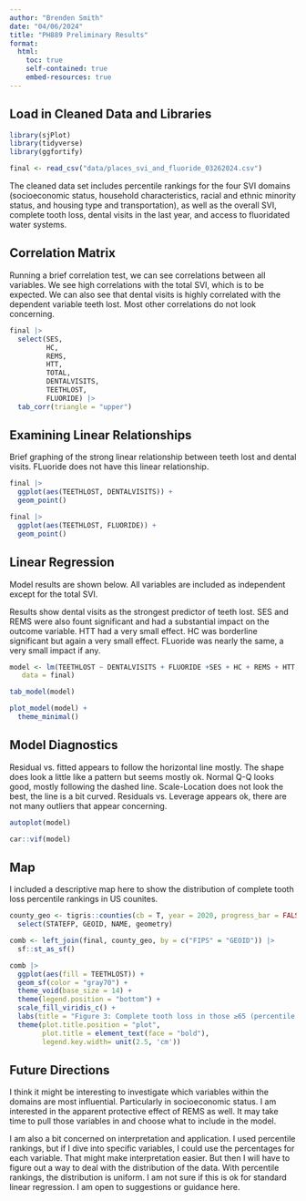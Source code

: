 ```yaml
---
author: "Brenden Smith"
date: "04/06/2024"
title: "PH889 Preliminary Results"
format:
  html:
    toc: true
    self-contained: true
    embed-resources: true
---
```


## Load in Cleaned Data and Libraries

```r
library(sjPlot)
library(tidyverse)
library(ggfortify)

final <- read_csv("data/places_svi_and_fluoride_03262024.csv")
```

The cleaned data set includes percentile rankings for the four SVI domains (socioeconomic status, household characteristics, racial and ethnic minority status, and housing type and transportation), as well as the overall SVI, complete tooth loss, dental visits in the last year, and access to fluoridated water systems. 

## Correlation Matrix

Running a brief correlation test, we can see correlations between all variables. We see high correlations with the total SVI, which is to be expected. We can also see that dental visits is highly correlated with the dependent variable teeth lost. Most other correlations do not look concerning.

```r
final |> 
  select(SES,        
         HC,        
         REMS,    
         HTT, 
         TOTAL,
         DENTALVISITS,
         TEETHLOST,
         FLUORIDE) |> 
  tab_corr(triangle = "upper")
```

## Examining Linear Relationships

Brief graphing of the strong linear relationship between teeth lost and dental visits. FLuoride does not have this linear relationship.

```r
final |> 
  ggplot(aes(TEETHLOST, DENTALVISITS)) +
  geom_point()

final |> 
  ggplot(aes(TEETHLOST, FLUORIDE)) +
  geom_point()

```

## Linear Regression

Model results are shown below. All variables are included as independent except for the total SVI.

Results show dental visits as the strongest predictor of teeth lost. SES and REMS were also fount significant and had a substantial impact on the outcome variable. HTT had a very small effect. HC was borderline significant but again a very small effect. FLuoride was nearly the same, a very small impact if any.

```r
model <- lm(TEETHLOST ~ DENTALVISITS + FLUORIDE +SES + HC + REMS + HTT, 
   data = final)

tab_model(model)

plot_model(model) +
  theme_minimal() 
```


## Model Diagnostics

Residual vs. fitted appears to follow the horizontal line mostly. The shape does look a little like a pattern but seems mostly ok. Normal Q-Q looks good, mostly following the dashed line. Scale-Location does not look the best, the line is a bit curved. Residuals vs. Leverage appears ok, there are not many outliers that appear concerning.

```r
autoplot(model)

car::vif(model)
```

## Map

I included a descriptive map here to show the distribution of complete tooth loss percentile rankings in US counites.

```r
county_geo <- tigris::counties(cb = T, year = 2020, progress_bar = FALSE) |> 
  select(STATEFP, GEOID, NAME, geometry)

comb <- left_join(final, county_geo, by = c("FIPS" = "GEOID")) |> 
  sf::st_as_sf()

comb |> 
  ggplot(aes(fill = TEETHLOST)) +
  geom_sf(color = "gray70") +
  theme_void(base_size = 14) +
  theme(legend.position = "bottom") +
  scale_fill_viridis_c() +
  labs(title = "Figure 3: Complete tooth loss in those ≥65 (percentile rankings)") +
  theme(plot.title.position = "plot",
        plot.title = element_text(face = "bold"),
        legend.key.width= unit(2.5, 'cm'))

```

## Future Directions

I think it might be interesting to investigate which variables within the domains are most influential. Particularly in socioeconomic status. I am interested in the apparent protective effect of REMS as well. It may take time to pull those variables in and choose what to include in the model.

I am also a bit concerned on interpretation and application. I used percentile rankings, but if I dive into specific variables, I could use the percentages for each variable. That might make interpretation easier. But then I will have to figure out a way to deal with the distribution of the data. With percentile rankings, the distribution is uniform. I am not sure if this is ok for standard linear regression. I am open to suggestions or guidance here.
